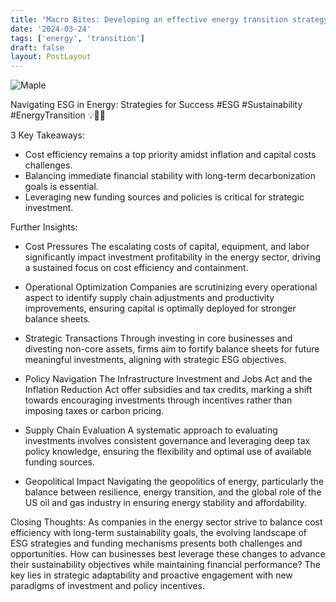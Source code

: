 ```yaml
---
title: "Macro Bites: Developing an effective energy transition strategy"
date: '2024-03-24'
tags: ['energy', 'transition']
draft: false
layout: PostLayout
---
```


<div className="flex justify-center">
  <div className="my-1 w-full px-2 xl:my-1 xl:w-1/2 xl:px-2">
    <img src="https://img.youtube.com/vi/g7_fJ10i0NM/0.jpg" alt="Maple" className="mx-auto h-58 w-auto" />
  </div>
</div>

Navigating ESG in Energy: Strategies for Success #ESG #Sustainability #EnergyTransition 💡🌱💼

3 Key Takeaways:
- Cost efficiency remains a top priority amidst inflation and capital costs challenges.
- Balancing immediate financial stability with long-term decarbonization goals is essential.
- Leveraging new funding sources and policies is critical for strategic investment.

Further Insights:

- Cost Pressures
  The escalating costs of capital, equipment, and labor significantly impact investment profitability in the energy sector, driving a sustained focus on cost efficiency and containment.

- Operational Optimization
  Companies are scrutinizing every operational aspect to identify supply chain adjustments and productivity improvements, ensuring capital is optimally deployed for stronger balance sheets.

- Strategic Transactions
  Through investing in core businesses and divesting non-core assets, firms aim to fortify balance sheets for future meaningful investments, aligning with strategic ESG objectives.

- Policy Navigation
  The Infrastructure Investment and Jobs Act and the Inflation Reduction Act offer subsidies and tax credits, marking a shift towards encouraging investments through incentives rather than imposing taxes or carbon pricing.

- Supply Chain Evaluation
  A systematic approach to evaluating investments involves consistent governance and leveraging deep tax policy knowledge, ensuring the flexibility and optimal use of available funding sources.

- Geopolitical Impact
  Navigating the geopolitics of energy, particularly the balance between resilience, energy transition, and the global role of the US oil and gas industry in ensuring energy stability and affordability.

Closing Thoughts:
As companies in the energy sector strive to balance cost efficiency with long-term sustainability goals, the evolving landscape of ESG strategies and funding mechanisms presents both challenges and opportunities. How can businesses best leverage these changes to advance their sustainability objectives while maintaining financial performance? The key lies in strategic adaptability and proactive engagement with new paradigms of investment and policy incentives.
